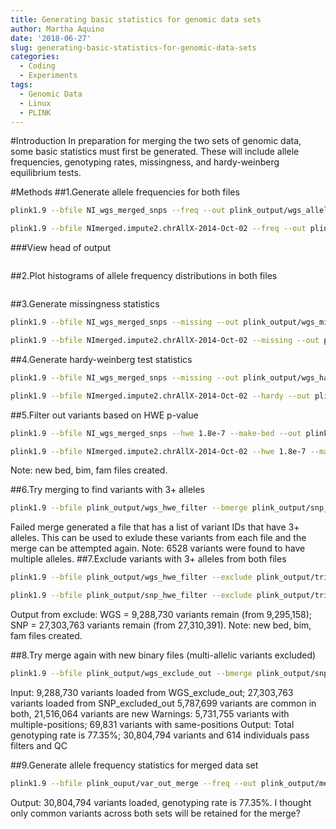 ```yaml
---
title: Generating basic statistics for genomic data sets
author: Martha Aquino
date: '2018-06-27'
slug: generating-basic-statistics-for-genomic-data-sets
categories:
  - Coding
  - Experiments
tags:
  - Genomic Data
  - Linux
  - PLINK
---
```


#Introduction
In preparation for merging the two sets of genomic data, some basic statistics must first be generated. These will include allele frequencies, genotyping rates, missingness, and hardy-weinberg equilibrium tests. 

#Methods
##1.Generate allele frequencies for both files
```bash

plink1.9 --bfile NI_wgs_merged_snps --freq --out plink_output/wgs_allele_freq

plink1.9 --bfile NImerged.impute2.chrAllX-2014-Oct-02 --freq --out plink_output/snp_allele_freq

```

###View head of output
```r

```

##2.Plot histograms of allele frequency distributions in both files 
```r

```


##3.Generate missingness statistics
```bash

plink1.9 --bfile NI_wgs_merged_snps --missing --out plink_output/wgs_missing

plink1.9 --bfile NImerged.impute2.chrAllX-2014-Oct-02 --missing --out plink_output/snp_missing
```

##4.Generate hardy-weinberg test statistics
```bash
plink1.9 --bfile NI_wgs_merged_snps --missing --out plink_output/wgs_hardy

plink1.9 --bfile NImerged.impute2.chrAllX-2014-Oct-02 --hardy --out plink_output/snp_hardy
```

##5.Filter out variants based on HWE p-value
```bash
plink1.9 --bfile NI_wgs_merged_snps --hwe 1.8e-7 --make-bed --out plink_output/wgs_hwe_filter

plink1.9 --bfile NImerged.impute2.chrAllX-2014-Oct-02 --hwe 1.8e-7 --make-bed --out plink_output/snp_hwe_filter
```
Note: new bed, bim, fam files created. 

##6.Try merging to find variants with 3+ alleles
```bash
plink1.9 --bfile plink_output/wgs_hwe_filter --bmerge plink_output/snp_hwe_filter.bed plink_output/snp_hwe_filter.bim plink_output/snp_hwe_filter.fam --make-bed --out plink_output/trial_merge
```

Failed merge generated a file that has a list of variant IDs that have 3+ alleles. This can be used to exlude these variants from each file and the merge can be attempted again. Note: 6528 variants were found to have multiple alleles. 
##7.Exclude variants with 3+ alleles from both files 
```bash
plink1.9 --bfile plink_output/wgs_hwe_filter --exclude plink_output/trial_merge-merge.missnp --make-bed --out plink_output/wgs_exclude_out

plink1.9 --bfile plink_output/snp_hwe_filter --exclude plink_output/trial_merge-merge.missnp --make-bed --out plink_output/snp_exclude_out

```

Output from exclude: WGS = 9,288,730 variants remain (from 9,295,158); SNP = 27,303,763 variants remain (from 27,310,391). Note: new bed, bim, fam files created. 

##8.Try merge again with new binary files (multi-allelic variants excluded)
```bash
plink1.9 --bfile plink_output/wgs_exclude_out --bmerge plink_output/snp_exclude_out.bed plink_output/snp_exclude_out.bim plink_output/snp_exclude_out.fam --make-bed --out plink_output/var_out_merge
```

Input: 9,288,730 variants loaded from WGS_exclude_out; 27,303,763 variants loaded from SNP_excluded_out
5,787,699 variants are common in both, 21,516,064 variants are new
Warnings: 5,731,755 variants with multiple-positions; 69,831 variants with same-positions
Output: Total genotyping rate is 77.35%; 30,804,794 variants and 614 individuals pass filters and QC 

##9.Generate allele frequency statistics for merged data set
```bash
plink1.9 --bfile plink_ouput/var_out_merge --freq --out plink_output/merged_allele_freq
```

Output: 30,804,794 variants loaded, genotyping rate is 77.35%. 
I thought only common variants across both sets will be retained for the merge? 
